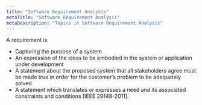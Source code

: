 ```yaml
---
title: "Software Requirement Analysis"
metaTitle: "Software Requirement Analysis"
metaDescription: "Topics in Software Requirement Analysis"
---
```


A requirement is:
- Capturing the purpose of a system
- An expression of the ideas to be embodied in the system or application under development
- A statement about the proposed system that all stakeholders agree must be made true in order for the customer’s problem to be adequately solved
- A statement which translates or expresses a need and its associated constraints and conditions [IEEE 29148-2011].